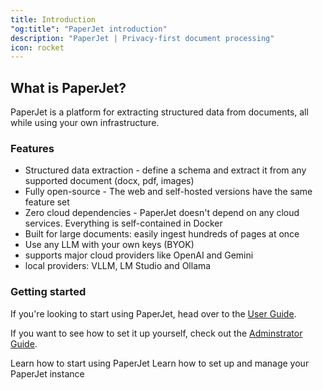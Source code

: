 ```yaml
---
title: Introduction
"og:title": "PaperJet introduction"
description: "PaperJet | Privacy-first document processing"
icon: rocket
---
```


## What is PaperJet?

PaperJet is a platform for extracting structured data from documents, all while using your own infrastructure.

### Features

- Structured data extraction - define a schema and extract it from any supported document (docx, pdf, images)
- Fully open-source - The web and self-hosted versions have the same feature set
- Zero cloud dependencies - PaperJet doesn't depend on any cloud services. Everything is self-contained in Docker
- Built for large documents: easily ingest hundreds of pages at once
- Use any LLM with your own keys (BYOK)
- supports major cloud providers like OpenAI and Gemini
- local providers: VLLM, LM Studio and Ollama

### Getting started

If you're looking to start using PaperJet, head over to the [User Guide](/pages/user/workflow-basics).

If you want to see how to set it up yourself, check out the [Adminstrator Guide](/pages/admin/quickstart).

<CardGroup cols={2}>
  <Card title="User Guide" icon="user" href="/pages/user/workflow-basics">
    Learn how to start using PaperJet
  </Card>
  <Card title="Administrator Guide" icon="gear" href="/pages/admin/quickstart">
    Learn how to set up and manage your PaperJet instance
  </Card>
</CardGroup>
